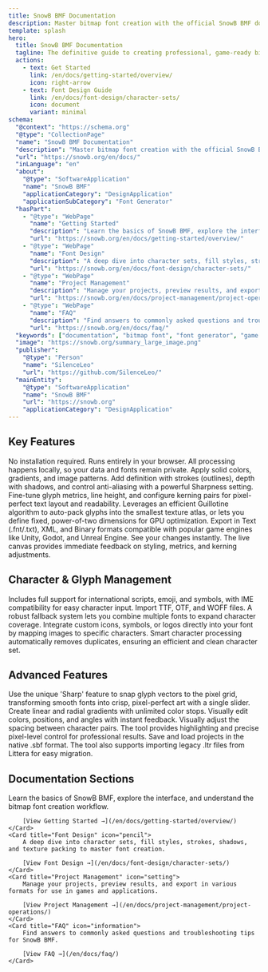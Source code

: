 ```yaml
---
title: SnowB BMF Documentation
description: Master bitmap font creation with the official SnowB BMF documentation. Learn everything from basic setup to advanced styling, texture packing, and exporting for game engines like Unity, Unreal, and Godot.
template: splash
hero:
  title: SnowB BMF Documentation
  tagline: The definitive guide to creating professional, game-ready bitmap fonts. Master advanced typography, styling, and optimization—all in your browser.
  actions:
    - text: Get Started
      link: /en/docs/getting-started/overview/
      icon: right-arrow
    - text: Font Design Guide
      link: /en/docs/font-design/character-sets/
      icon: document
      variant: minimal
schema:
  "@context": "https://schema.org"
  "@type": "CollectionPage"
  "name": "SnowB BMF Documentation"
  "description": "Master bitmap font creation with the official SnowB BMF documentation. Learn everything from basic setup to advanced styling, texture packing, and exporting for game engines like Unity, Unreal, and Godot."
  "url": "https://snowb.org/en/docs/"
  "inLanguage": "en"
  "about":
    "@type": "SoftwareApplication"
    "name": "SnowB BMF"
    "applicationCategory": "DesignApplication"
    "applicationSubCategory": "Font Generator"
  "hasPart":
    - "@type": "WebPage"
      "name": "Getting Started"
      "description": "Learn the basics of SnowB BMF, explore the interface, and understand the bitmap font creation workflow"
      "url": "https://snowb.org/en/docs/getting-started/overview/"
    - "@type": "WebPage"
      "name": "Font Design"
      "description": "A deep dive into character sets, fill styles, strokes, shadows, and texture packing to master font creation"
      "url": "https://snowb.org/en/docs/font-design/character-sets/"
    - "@type": "WebPage"
      "name": "Project Management"
      "description": "Manage your projects, preview results, and export in various formats for use in games and applications"
      "url": "https://snowb.org/en/docs/project-management/project-operations/"
    - "@type": "WebPage"
      "name": "FAQ"
      "description": "Find answers to commonly asked questions and troubleshooting tips for SnowB BMF"
      "url": "https://snowb.org/en/docs/faq/"
  "keywords": ["documentation", "bitmap font", "font generator", "game development", "Unity", "Unreal", "Godot", "tutorial", "guide", "font design", "texture packing"]
  "image": "https://snowb.org/summary_large_image.png"
  "publisher":
    "@type": "Person"
    "name": "SilenceLeo"
    "url": "https://github.com/SilenceLeo/"
  "mainEntity":
    "@type": "SoftwareApplication"
    "name": "SnowB BMF"
    "url": "https://snowb.org"
    "applicationCategory": "DesignApplication"
---
```



<ContainerSection>

## Key Features

<CardGrid stagger>
	<Card title="100% Free & Private" icon="laptop">
		No installation required. Runs entirely in your browser. All processing happens locally, so your data and fonts remain private.
	</Card>
	<Card title="Advanced Font Styling" icon="pen">
		Apply solid colors, gradients, and image patterns. Add definition with strokes (outlines), depth with shadows, and control anti-aliasing with a powerful Sharpness setting.
	</Card>
	<Card title="Professional Typography" icon="pencil">
		Fine-tune glyph metrics, line height, and configure kerning pairs for pixel-perfect text layout and readability.
	</Card>
	<Card title="Smart Texture Packing" icon="puzzle">
		Leverages an efficient Guillotine algorithm to auto-pack glyphs into the smallest texture atlas, or lets you define fixed, power-of-two dimensions for GPU optimization.
	</Card>
	<Card title="Broad Export Compatibility" icon="document">
		Export in Text (.fnt/.txt), XML, and Binary formats compatible with popular game engines like Unity, Godot, and Unreal Engine.
	</Card>
	<Card title="Real-Time Preview" icon="magnifier">
		See your changes instantly. The live canvas provides immediate feedback on styling, metrics, and kerning adjustments.
	</Card>
</CardGrid>

## Character & Glyph Management

<CardGrid stagger>
	<Card title="Full Unicode Support" icon="translate">
		Includes full support for international scripts, emoji, and symbols, with IME compatibility for easy character input.
	</Card>
	<Card title="Flexible Font Import" icon="add-document">
		Import TTF, OTF, and WOFF files. A robust fallback system lets you combine multiple fonts to expand character coverage.
	</Card>
	<Card title="Image Glyphs" icon="seti:image">
		Integrate custom icons, symbols, or logos directly into your font by mapping images to specific characters.
	</Card>
	<Card title="Automatic Deduplication" icon="approve-check-circle">
		Smart character processing automatically removes duplicates, ensuring an efficient and clean character set.
	</Card>
</CardGrid>

## Advanced Features

<CardGrid stagger>
	<Card title="Pixel-Perfect Control" icon="puzzle">
		Use the unique 'Sharp' feature to snap glyph vectors to the pixel grid, transforming smooth fonts into crisp, pixel-perfect art with a single slider.
	</Card>
	<Card title="Interactive Gradient Editor" icon="star">
		Create linear and radial gradients with unlimited color stops. Visually edit colors, positions, and angles with instant feedback.
	</Card>
	<Card title="Visual Kerning" icon="setting">
		Visually adjust the spacing between character pairs. The tool provides highlighting and precise pixel-level control for professional results.
	</Card>
	<Card title="Project Management" icon="open-book">
		Save and load projects in the native .sbf format. The tool also supports importing legacy .ltr files from Littera for easy migration.
	</Card>
</CardGrid>

## Documentation Sections

<CardGrid>
	<Card title="Getting Started" icon="rocket">
		Learn the basics of SnowB BMF, explore the interface, and understand the bitmap font creation workflow.

		[View Getting Started →](/en/docs/getting-started/overview/)
	</Card>
	<Card title="Font Design" icon="pencil">
		A deep dive into character sets, fill styles, strokes, shadows, and texture packing to master font creation.

		[View Font Design →](/en/docs/font-design/character-sets/)
	</Card>
	<Card title="Project Management" icon="setting">
		Manage your projects, preview results, and export in various formats for use in games and applications.

		[View Project Management →](/en/docs/project-management/project-operations/)
	</Card>
	<Card title="FAQ" icon="information">
		Find answers to commonly asked questions and troubleshooting tips for SnowB BMF.

		[View FAQ →](/en/docs/faq/)
	</Card>
</CardGrid>

</ContainerSection>
